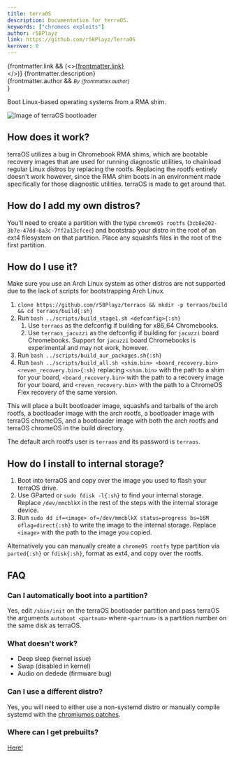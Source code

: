 ```yaml
---
title: terraOS
description: Documentation for terraOS.
keywords: ["chromeos exploits"]
author: r58Playz
link: https://github.com/r58Playz/TerraOS
kernver: 0
---
```


{frontmatter.link && (<><a href={frontmatter.link}>{frontmatter.link}</a><br/></>)}
{frontmatter.description}<br/>
{frontmatter.author && <small><i>By {frontmatter.author}</i><br/></small>}

Boot Linux-based operating systems from a RMA shim.

![Image of terraOS bootloader](/img/terraos.png)

## How does it work?

terraOS utilizes a bug in Chromebook RMA shims, which are bootable recovery images that are used for running diagnostic utilities, to chainload regular Linux distros by replacing the rootfs. Replacing the rootfs entirely doesn't work however, since the RMA shim boots in an environment made specifically for those diagnostic utilities. terraOS is made to get around that.

## How do I add my own distros?

You'll need to create a partition with the type `chromeOS rootfs` (`3cb8e202-3b7e-47dd-8a3c-7ff2a13cfcec`) and bootstrap your distro in the root of an ext4 filesystem on that partition. Place any squashfs files in the root of the first partition.

## How do I use it?

Make sure you use an Arch Linux system as other distros are not supported due to the lack of scripts for bootstrapping Arch Linux.

1. `clone https://github.com/r58Playz/terraos && mkdir -p terraos/build && cd terraos/build{:sh}`
2. Run `bash ../scripts/build_stage1.sh <defconfig>{:sh}`
   1. Use `terraos` as the defconfig if building for x86\_64 Chromebooks.
   2. Use `terraos_jacuzzi` as the defconfig if building for `jacuzzi` board Chromebooks. Support for `jacuzzi` board Chromebooks is experimental and may not work, however.
3. Run `bash ../scripts/build_aur_packages.sh{:sh}`
4. Run `bash ../scripts/build_all.sh <shim.bin> <board_recovery.bin> <reven_recovery.bin>{:sh}` replacing `<shim.bin>` with the path to a shim for your board, `<board_recovery.bin>` with the path to a recovery image for your board, and `<reven_recovery.bin>` with the path to a ChromeOS Flex recovery of the same version.

This will place a built bootloader image, squashfs and tarballs of the arch rootfs, a bootloader image with the arch rootfs, a bootloader image with terraOS chromeOS, and a bootloader image with both the arch rootfs and terraOS chromeOS in the build directory.

The default arch rootfs user is `terraos` and its password is `terraos`.

## How do I install to internal storage?

1. Boot into terraOS and copy over the image you used to flash your terraOS drive.
2. Use GParted or `sudo fdisk -l{:sh}` to find your internal storage. Replace `/dev/mmcblkX` in the rest of the steps with the internal storage device.
3. Run `sudo dd if=<image> of=/dev/mmcblkX status=progress bs=16M oflag=direct{:sh}` to write the image to the internal storage. Replace `<image>` with the path to the image you copied.

Alternatively you can manually create a `chromeOS rootfs` type partition via `parted{:sh}` or `fdisk{:sh}`, format as ext4, and copy over the rootfs.

## FAQ

### Can I automatically boot into a partition?

Yes, edit `/sbin/init` on the terraOS bootloader partition and pass terraOS the arguments `autoboot <partnum>` where `<partnum>` is a partition number on the same disk as terraOS.

### What doesn't work?

- Deep sleep (kernel issue)
- Swap (disabled in kernel)
- Audio on dedede (firmware bug)

### Can I use a different distro?

Yes, you will need to either use a non-systemd distro or manually compile systemd with the [chromiumos patches](https://aur.archlinux.org/cgit/aur.git/tree/0002-Disable-mount_nofollow-for-ChromiumOS-kernels.patch?h=systemd-chromiumos).

### Where can I get prebuilts?

[Here!](https://files.mercurywork.shop/r58playz/terraos/)

